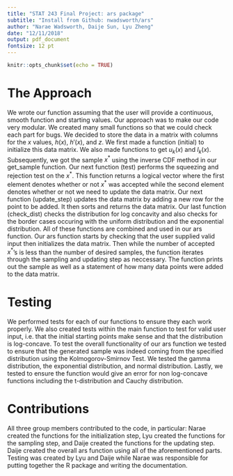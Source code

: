 ```yaml
---
title: "STAT 243 Final Project: ars package"
subtitle: "Install from Github: nwadsworth/ars"
author: "Narae Wadsworth, Daije Sun, Lyu Zheng"
date: "12/11/2018"
output: pdf_document
fontsize: 12 pt
---
```


```r
knitr::opts_chunk$set(echo = TRUE)
```

# The Approach
We wrote our function assuming that the user will provide a continuous, smooth function and starting values. Our approach was to make our code very modular. We created many small functions so that we could check each part for bugs. We decided to store the data in a matrix with columns for the $x$ values, $h(x)$, $h'(x)$, and $z$. We first made a function (initial) to initialize this data matrix. We also made functions to get $u_k(x)$ and $l_k(x)$. Subsequently, we got the sample $x^*$ using the inverse CDF method in our get_sample function. Our next function (test) performs the squeezing and rejection test on the $x^*$. This function returns a logical vector where the first element denotes whether or not $x^*$ was accepted while the second element denotes whether or not we need to update the data matrix. Our next function (update_step) updates the data matrix by adding a new row for the point to be added. It then sorts and returns the data matrix. Our last function (check_dist) checks the distribution for log concavity and also checks for the border cases occuring with the uniform distribution and the exponential distribution. All of these functions are combined and used in our ars function. Our ars function starts by checking that the user supplied valid input then initializes the data matrix. Then while the number of accepted $x^*$'s is less than the number of desired samples, the function iterates through the sampling and updating step as neccessary. The function prints out the sample as well as a statement of how many data points were added to the data matrix. 

# Testing
We performed tests for each of our functions to ensure they each work properly. We also created tests within the main function to test for valid user input, i.e. that the initial starting points make sense and that the distribution is log-concave. To test the overall functionality of our ars function we tested to ensure that the generated sample was indeed coming from the specified distribution using the Kolmogorov-Smirnov Test. We tested the gamma distribution, the exponential distribution, and normal distribution. Lastly, we tested to ensure the function would give an error for non log-concave functions including the t-distribution and Cauchy distribution.

# Contributions
All three group members contributed to the code, in particular: Narae created the functions for the initialization step, Lyu created the functions for the sampling step, and Daije created the functions for the updating step. Daije created the overall ars function using all of the aforementioned parts. Testing was created by Lyu and Daije while Narae was responsible for putting together the R package and writing the documentation.

